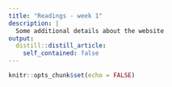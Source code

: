 ```yaml
---
title: "Readings - week 1"
description: |
  Some additional details about the website
output:
  distill::distill_article:
    self_contained: false
---
```


```r
knitr::opts_chunk$set(echo = FALSE)
```

